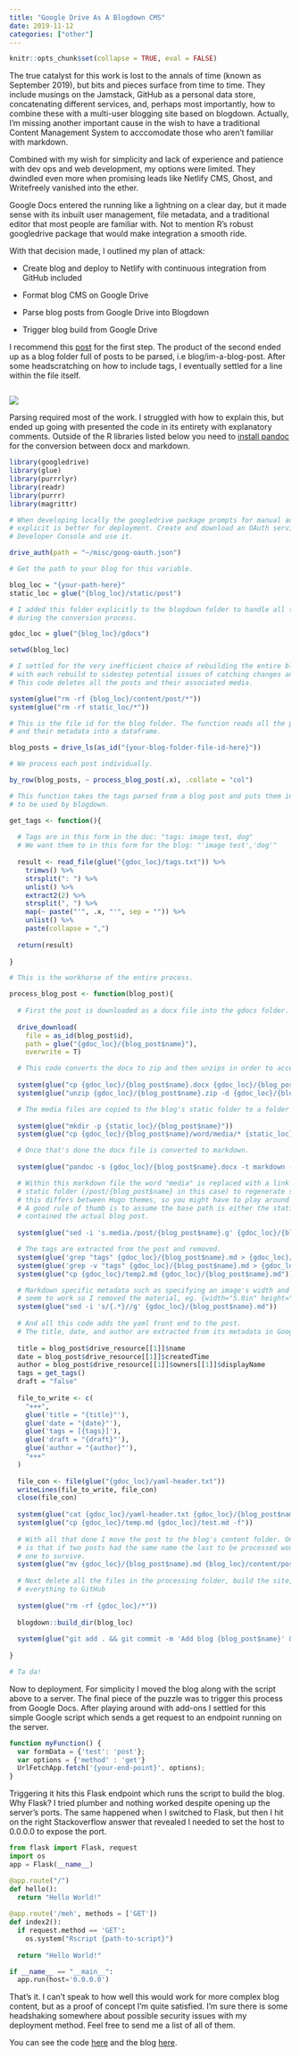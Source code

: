```yaml
---
title: "Google Drive As A Blogdown CMS"
date: 2019-11-12
categories: ["other"]
---
```


```r
knitr::opts_chunk$set(collapse = TRUE, eval = FALSE)
```

The true catalyst for this work is lost to the annals of time (known as September 2019), but bits and pieces surface from time to time. They include musings on the Jamstack, GitHub as a personal data store, concatenating different services, and, perhaps most importantly, how to combine these with a multi-user blogging site based on blogdown. Actually, I'm missing another important cause in the wish to have a traditional Content Management System to acccomodate those who aren't familiar with markdown.

Combined with my wish for simplicity and lack of experience and patience with dev ops and web development, my options were limited. They dwindled even more when promising leads like Netlify CMS, Ghost, and Writefreely vanished into the ether.

Google Docs entered the running like a lightning on a clear day, but it made sense with its inbuilt user management, file metadata, and a traditional editor that most people are familiar with. Not to mention R's robust googledrive package that would make integration a smooth ride. 

With that decision made, I outlined my plan of attack:

* Create blog and deploy to Netlify with continuous integration from GitHub included

* Format blog CMS on Google Drive

* Parse blog posts from Google Drive into Blogdown

* Trigger blog build from Google Drive

I recommend this [post](https://alison.rbind.io/post/2017-06-12-up-and-running-with-blogdown/) for the first step. The product of the second ended up as a blog folder full of posts to be parsed, i.e blog/im-a-blog-post. After some headscratching on how to include tags, I eventually settled for a line within the file itself.

<img src="/../../static/img/gdoc-cms.png" alt="" />

![](gdoc-cms.png)

Parsing required most of the work. I struggled with how to explain this, but ended up going with presented the code in its entirety with explanatory comments. Outside of the R libraries listed below you need to [install pandoc](https://pandoc.org/installing.html) for the conversion between docx and markdown.

```r
library(googledrive)
library(glue)
library(purrrlyr)
library(readr)
library(purrr)
library(magrittr)

# When developing locally the googledrive package prompts for manual authentication, but
# explicit is better for deployment. Create and download an OAuth service from the Google
# Developer Console and use it.

drive_auth(path = "~/misc/goog-oauth.json")

# Get the path to your blog for this variable.

blog_loc = "{your-path-here}"
static_loc = glue("{blog_loc}/static/post")

# I added this folder explicitly to the blogdown folder to handle all the intermediate files
# during the conversion process.

gdoc_loc = glue("{blog_loc}/gdocs")

setwd(blog_loc)

# I settled for the very inefficient choice of rebuilding the entire blog from scratch
# with each rebuild to sidestep potential issues of catching changes and duplications.
# This code deletes all the posts and their associated media.

system(glue("rm -rf {blog_loc}/content/post/*"))
system(glue("rm -rf static_loc/*"))

# This is the file id for the blog folder. The function reads all the posts in the folder
# and their metadata into a dataframe.

blog_posts = drive_ls(as_id("{your-blog-folder-file-id-here}"))

# We process each post individually.

by_row(blog_posts, ~ process_blog_post(.x), .collate = "col")

# This function takes the tags parsed from a blog post and puts them into a form
# to be used by blogdown. 

get_tags <- function(){
  
  # Tags are in this form in the doc: "tags: image test, dog"
  # We want them to in this form for the blog: "'image test','dog'"
  
  result <- read_file(glue("{gdoc_loc}/tags.txt")) %>% 
    trimws() %>% 
    strsplit(": ") %>%
    unlist() %>% 
    extract2(2) %>%
    strsplit(", ") %>% 
    map(~ paste("'", .x, "'", sep = "")) %>%
    unlist() %>% 
    paste(collapse = ",")
  
  return(result)
  
}

# This is the workhorse of the entire process.

process_blog_post <- function(blog_post){
  
  # First the post is downloaded as a docx file into the gdocs folder.
    
  drive_download(
    file = as_id(blog_post$id),
    path = glue("{gdoc_loc}/{blog_post$name}"),
    overwrite = T)

  # This code converts the docx to zip and then unzips in order to access the media files.
  
  system(glue("cp {gdoc_loc}/{blog_post$name}.docx {gdoc_loc}/{blog_post$name}.zip"))
  system(glue("unzip {gdoc_loc}/{blog_post$name}.zip -d {gdoc_loc}/{blog_post$name}"))

  # The media files are copied to the blog's static folder to a folder for the blog post.
  
  system(glue("mkdir -p {static_loc}/{blog_post$name}"))
  system(glue("cp {gdoc_loc}/{blog_post$name}/word/media/* {static_loc}/{blog_post$name}"))

  # Once that's done the docx file is converted to markdown.
  
  system(glue("pandoc -s {gdoc_loc}/{blog_post$name}.docx -t markdown -o {gdoc_loc}/{blog_post$name}.md"))

  # Within this markdown file the word "media" is replaced with a link to the post's 
  # static folder (/post/{blog_post$name} in this case) to regenerate said media. Note that 
  # this differs between Hugo themes, so you might have to play around with the path. 
  # A good rule of thumb is to assume the base path is either the static directory or the folder
  # contained the actual blog post.
  
  system(glue("sed -i 's.media./post/{blog_post$name}.g' {gdoc_loc}/{blog_post$name}.md"))

  # The tags are extracted from the post and removed.
  system(glue('grep "tags" {gdoc_loc}/{blog_post$name}.md > {gdoc_loc}/tags.txt'))
  system(glue('grep -v "tags" {gdoc_loc}/{blog_post$name}.md > {gdoc_loc}/temp2.md'))
  system(glue("cp {gdoc_loc}/temp2.md {gdoc_loc}/{blog_post$name}.md"))

  # Markdown specific metadata such as specifying an image's width and height doesn't
  # seem to work so I removed the material, eg. {width="5.0in" height="7.5in"}.
  system(glue("sed -i 's/{.*}//g' {gdoc_loc}/{blog_post$name}.md"))
  
  # And all this code adds the yaml front end to the post.
  # The title, date, and author are extracted from its metadata in Google Drive.
  
  title = blog_post$drive_resource[[1]]$name
  date = blog_post$drive_resource[[1]]$createdTime
  author = blog_post$drive_resource[[1]]$owners[[1]]$displayName
  tags = get_tags()
  draft = "false"
  
  file_to_write <- c(
    "+++",
    glue('title = "{title}"'),
    glue('date = "{date}"'),
    glue('tags = [{tags}]'),
    glue('draft = "{draft}"'),
    glue('author = "{author}"'),
    "+++"
  )
  
  file_con <- file(glue("{gdoc_loc}/yaml-header.txt"))
  writeLines(file_to_write, file_con)
  close(file_con)
  
  system(glue("cat {gdoc_loc}/yaml-header.txt {gdoc_loc}/{blog_post$name}.md >> {gdoc_loc}/temp.md"))
  system(glue("cp {gdoc_loc}/temp.md {gdoc_loc}/test.md -f"))
  
  # With all that done I move the post to the blog's content folder. One gotcha
  # is that if two posts had the same name the last to be processed would be the only
  # one to survive.
  system(glue("mv {gdoc_loc}/{blog_post$name}.md {blog_loc}/content/post -f"))
  
  # Next delete all the files in the processing folder, build the site, and push 
  # everything to GitHub
  
  system(glue("rm -rf {gdoc_loc}/*"))
  
  blogdown::build_dir(blog_loc)
  
  system(glue("git add . && git commit -m 'Add blog {blog_post$name}' && git push origin master"))
  
}

# Ta da!
```

Now to deployment. For simplicity I moved the blog along with the script above to a server. The final piece of the puzzle was to trigger this process from Google Docs. After playing around with add-ons I settled for this simple Google script which sends a get request to an endpoint running on the server.

```js
function myFunction() {
  var formData = {'test': 'post'};
  var options = {'method' : 'get'}
  UrlFetchApp.fetch('{your-end-point}', options);
}
```

Triggering it hits this Flask endpoint which runs the script to build the blog. Why Flask? I tried plumber and nothing worked despite opening up the server's ports. The same happened when I switched to Flask, but then I hit on the right Stackoverflow answer that revealed I needed to set the host to 0.0.0.0 to expose the port. 

```python
from flask import Flask, request
import os
app = Flask(__name__) 

@app.route("/")
def hello():
  return "Hello World!" 
  
@app.route('/meh', methods = ['GET'])
def index2():
  if request.method == 'GET':
    os.system("Rscript {path-to-script}")
    
  return "Hello World!"

if __name__ == "__main__":
  app.run(host='0.0.0.0')
```

That's it. I can't speak to how well this would work for more complex blog content, but as a proof of concept I'm quite satisfied. I'm sure there is some headshaking somewhere about possible security issues with my deployment method. Feel free to send me a list of all of them.

You can see the code [here](https://github.com/gfleetwood/gdocs-cms-blogdown) and the blog [here](https://sharp-montalcini-d9b5ea.netlify.com/).





